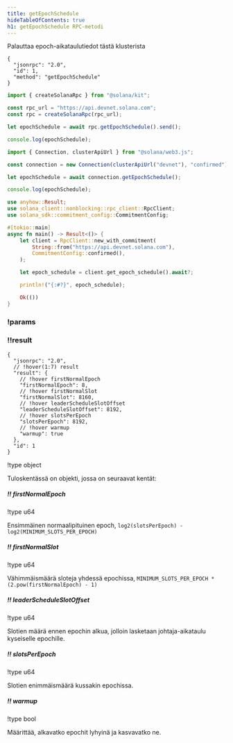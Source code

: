 ```yaml
---
title: getEpochSchedule
hideTableOfContents: true
h1: getEpochSchedule RPC-metodi
---
```


Palauttaa epoch-aikataulutiedot tästä klusterista

<APIMethod>

```jsonc !!request curl
{
  "jsonrpc": "2.0",
  "id": 1,
  "method": "getEpochSchedule"
}
```

```ts !!request title="Kit"
import { createSolanaRpc } from "@solana/kit";

const rpc_url = "https://api.devnet.solana.com";
const rpc = createSolanaRpc(rpc_url);

let epochSchedule = await rpc.getEpochSchedule().send();

console.log(epochSchedule);
```

```ts !!request title="web3.js"
import { Connection, clusterApiUrl } from "@solana/web3.js";

const connection = new Connection(clusterApiUrl("devnet"), "confirmed");

let epochSchedule = await connection.getEpochSchedule();

console.log(epochSchedule);
```

```rs !!request title="Rust"
use anyhow::Result;
use solana_client::nonblocking::rpc_client::RpcClient;
use solana_sdk::commitment_config::CommitmentConfig;

#[tokio::main]
async fn main() -> Result<()> {
    let client = RpcClient::new_with_commitment(
        String::from("https://api.devnet.solana.com"),
        CommitmentConfig::confirmed(),
    );

    let epoch_schedule = client.get_epoch_schedule().await?;

    println!("{:#?}", epoch_schedule);

    Ok(())
}
```

### !params

### !!result

```jsonc !response
{
  "jsonrpc": "2.0",
  // !hover(1:7) result
  "result": {
    // !hover firstNormalEpoch
    "firstNormalEpoch": 8,
    // !hover firstNormalSlot
    "firstNormalSlot": 8160,
    // !hover leaderScheduleSlotOffset
    "leaderScheduleSlotOffset": 8192,
    // !hover slotsPerEpoch
    "slotsPerEpoch": 8192,
    // !hover warmup
    "warmup": true
  },
  "id": 1
}
```

!type object

Tuloskentässä on objekti, jossa on seuraavat kentät:

##### !! firstNormalEpoch

!type u64

Ensimmäinen normaalipituinen epoch,
`log2(slotsPerEpoch) - log2(MINIMUM_SLOTS_PER_EPOCH)`

##### !! firstNormalSlot

!type u64

Vähimmäismäärä sloteja yhdessä epochissa,
`MINIMUM_SLOTS_PER_EPOCH * (2.pow(firstNormalEpoch) - 1)`

##### !! leaderScheduleSlotOffset

!type u64

Slotien määrä ennen epochin alkua, jolloin lasketaan johtaja-aikataulu
kyseiselle epochille.

##### !! slotsPerEpoch

!type u64

Slotien enimmäismäärä kussakin epochissa.

##### !! warmup

!type bool

Määrittää, alkavatko epochit lyhyinä ja kasvavatko ne.

</APIMethod>
